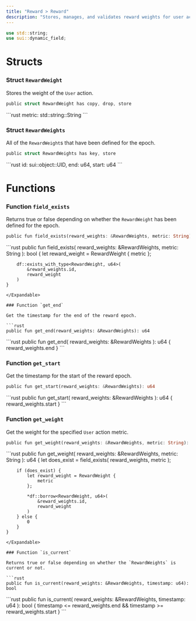 ```yaml
---
title: "Reward > Reward"
description: "Stores, manages, and validates reward weights for user actions. @sage/reward > reward"
---
```


```rust
use std::string;
use sui::dynamic_field;
```

# Structs

### Struct `RewardWeight`

Stores the weight of the `User` action.

```rust
public struct RewardWeight has copy, drop, store
```

<Expandable title="Fields">
  ```rust
    metric: std::string::String
  ```
</Expandable>

### Struct `RewardWeights`

All of the `RewardWeight`s that have been defined for the epoch.

```rust
public struct RewardWeights has key, store
```

<Expandable title="Fields">
  ```rust
    id: sui::object::UID,
    end: u64,
    start: u64
  ```
</Expandable>

# Functions

### Function `field_exists`

Returns true or false depending on whether the `RewardWeight` has been defined for the epoch.

```rust
public fun field_exists(reward_weights: &RewardWeights, metric: String): bool
```

<Expandable title="Implementation">
  ```rust
    public fun field_exists(
        reward_weights: &RewardWeights,
        metric: String
    ): bool {
        let reward_weight = RewardWeight {
            metric
        };
  
        df::exists_with_type<RewardWeight, u64>(
            &reward_weights.id,
            reward_weight
        )
    }
  ```
</Expandable>

### Function `get_end`

Get the timestamp for the end of the reward epoch.

```rust
public fun get_end(reward_weights: &RewardWeights): u64
```

<Expandable title="Implementation">
  ```rust
    public fun get_end(
        reward_weights: &RewardWeights
    ): u64 {
        reward_weights.end
    }
  ```
</Expandable>

### Function `get_start`

Get the timestamp for the start of the reward epoch.

```rust
public fun get_start(reward_weights: &RewardWeights): u64
```

<Expandable title="Implementation">
  ```rust
    public fun get_start(
        reward_weights: &RewardWeights
    ): u64 {
        reward_weights.start
    }
  ```
</Expandable>

### Function `get_weight`

Get the weight for the specified `User` action metric.

```rust
public fun get_weight(reward_weights: &RewardWeights, metric: String): u64
```

<Expandable title="Implementation">
  ```rust
    public fun get_weight(
        reward_weights: &RewardWeights,
        metric: String
    ): u64 {
        let does_exist = field_exists(
            reward_weights,
            metric
        );
  
        if (does_exist) {
            let reward_weight = RewardWeight {
                metric
            };
  
            *df::borrow<RewardWeight, u64>(
                &reward_weights.id,
                reward_weight
            )
        } else {
            0
        }
    }
  ```
</Expandable>

### Function `is_current`

Returns true or false depending on whether the `RewardWeights` is current or not.

```rust
public fun is_current(reward_weights: &RewardWeights, timestamp: u64): bool
```

<Expandable title="Implementation">
  ```rust
    public fun is_current(
        reward_weights: &RewardWeights,
        timestamp: u64
    ): bool {
        timestamp <= reward_weights.end &&
        timestamp >= reward_weights.start
    }
  ```
</Expandable>